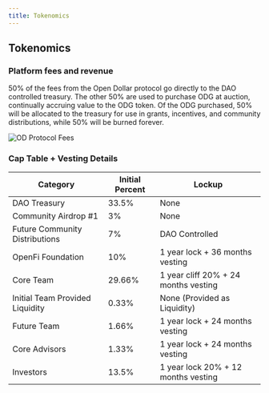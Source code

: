 ```yaml
---
title: Tokenomics
---
```


## Tokenomics

### Platform fees and revenue

50% of the fees from the Open Dollar protocol go directly to the DAO controlled treasury. The other 50% are used to purchase ODG at auction, continually accruing value to the ODG token. Of the ODG purchased, 50% will be allocated to the treasury for use in grants, incentives, and community distributions, while 50% will be burned forever.

<img src="./img/OD-Protocol-Fees.png" alt="OD Protocol Fees" />

### **Cap Table + Vesting Details**

| Category                        | Initial Percent | Lockup                               |
| ------------------------------- | --------------- | ------------------------------------ |
| DAO Treasury                    | 33.5%           | None                                 |
| Community Airdrop #1            | 3%              | None                                 |
| Future Community Distributions  | 7%              | DAO Controlled                       |
| OpenFi Foundation               | 10%             | 1 year lock + 36 months vesting      |
| Core Team                       | 29.66%          | 1 year cliff 20% + 24 months vesting |
| Initial Team Provided Liquidity | 0.33%           | None (Provided as Liquidity)         |
| Future Team                     | 1.66%           | 1 year lock + 24 months vesting      |
| Core Advisors                   | 1.33%           | 1 year lock + 24 months vesting      |
| Investors                       | 13.5%           | 1 year lock 20% + 12 months vesting  |

